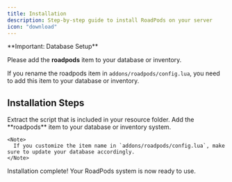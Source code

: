```yaml
---
title: Installation
description: Step-by-step guide to install RoadPods on your server
icon: "download"
---
```


<Warning>
  **Important: Database Setup**

  Please add the **roadpods** item to your database or inventory.

  If you rename the roadpods item in `addons/roadpods/config.lua`, you need to add this item to your database or inventory.
</Warning>

## Installation Steps

<Steps>
  <Step title="Extract Files">
    Extract the script that is included in your resource folder.
  </Step>

  <Step title="Add Database Item">
    Add the **roadpods** item to your database or inventory system.

    <Note>
      If you customize the item name in `addons/roadpods/config.lua`, make sure to update your database accordingly.
    </Note>
  </Step>
</Steps>

<Check>
  Installation complete! Your RoadPods system is now ready to use.
</Check>